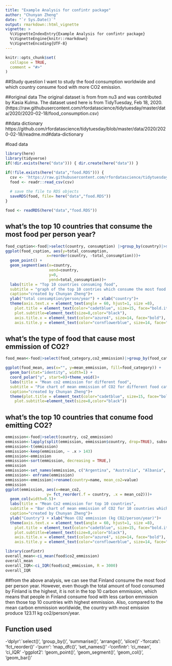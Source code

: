 ```yaml
---
title: "Example Analysis for confintr package"
author: "Chunyan Zheng"
date: "`r Sys.Date()`"
output: rmarkdown::html_vignette
vignette: >
  %\VignetteIndexEntry{Example Analysis for confintr package}
  %\VignetteEngine{knitr::rmarkdown}
  %\VignetteEncoding{UTF-8}
---
```


```r
knitr::opts_chunk$set(
  collapse = TRUE,
  comment = "#>"
)
```

##Study question
I want to study the food consumption worldwide and which country consume food with more CO2 emission.

##original data
The original dataset is from from nu3 and was contributed by Kasia Kulma. The dataset used here is from TidyTuesday, Feb 18, 2020. (https://raw.githubusercontent.com/rfordatascience/tidytuesday/master/data/2020/2020-02-18/food_consumption.csv)

##data dictionary
https://github.com/rfordatascience/tidytuesday/blob/master/data/2020/2020-02-18/readme.md#data-dictionary

#load data
```r
library(here)
library(tidyverse)
if(!dir.exists(here("data"))) { dir.create(here("data")) }

if(!file.exists(here("data","food.RDS"))) {
  csv <- 'https://raw.githubusercontent.com/rfordatascience/tidytuesday/master/data/2020/2020-02-18/food_consumption.csv'
  food <- readr::read_csv(csv)
  
  # save the file to RDS objects
  saveRDS(food, file= here("data","food.RDS"))
}

food <- readRDS(here("data","food.RDS"))
```

## what's the top 10 countries that consume the most food per person year?
```r
food_csption<-food|>select(country, consumption) |>group_by(country)|>summarise(total_consumption=sum(consumption))|>arrange(desc(total_consumption))|>slice(1:10)
ggplot(food_csption, aes(y=total_consumption,
                  x=reorder(country, -total_consumption)))+
  geom_point() + 
  geom_segment(aes(x=country, 
                   xend=country, 
                   y=0, 
                   yend=total_consumption))+
  labs(title = "Top 10 countries consuming food",
  subtitle = "graph of the top 10 contries which consume the most food per person per year",
  caption="created by Chunyan Zheng")+
  ylab("total consumption/person/year") + xlab("country")+
  theme(axis.text.x = element_text(angle = 60, hjust=1, size =8),
    plot.title = element_text(color="cadetblue", size=15, face="bold.italic"),
    plot.subtitle=element_text(size=8,color="black"),
    axis.title.x = element_text(color="azure4", size=14, face="bold"),
    axis.title.y = element_text(color="cornflowerblue", size=14, face="bold"))
```

## what's the type of food that cause most emmission of CO2?
```r
food_mean<-food|>select(food_category,co2_emmission)|>group_by(food_category)|>summarise(mean_emmission=mean(co2_emmission))|>arrange(desc(mean_emmission))

ggplot(food_mean, aes(x="", y=mean_emmission, fill=food_category)) +
  geom_bar(stat="identity", width=1) +
  coord_polar("y", start=0)+theme_void()+
  labs(title = "Mean co2 emmission for different food",
  subtitle = "Pie chart of mean emmission of CO2 for different food categories",
  caption="created by Chunyan Zheng")+
  theme(plot.title = element_text(color="cadetblue", size=15, face="bold.italic"),
    plot.subtitle=element_text(size=8,color="black"))

```

## what's the top 10 countries that conume food emitting CO2?
```r
emmission<-food|>select(country, co2_emmission)
emmission<-lapply(split(emmission, emmission$country, drop=TRUE), subset, select = -country)|>map_dfc(.f = ~mean(.x$co2_emmission))
emmission<-t(emmission)
emmission<-keep(emmission, ~ .x > 143)
emmission<-emmission
emmission<-sort(emmission, decreasing = TRUE,)
emmission
emmission<-set_names(emmission, c("Argentina", "Australia", "Albania", "New Zealand", "Iceland", "USA", "Uruguay", "Brazil", "Luxembourg", "Kazakhstan"))
emmission<- enframe(emmission)
emmission<-emmission|>rename(country=name, mean_co2=value)
emmission
ggplot(emmission, aes(x=mean_co2,
                  y= fct_reorder(.f = country, .x = mean_co2)))+
  geom_col(width=0.5)+
  labs(title = "Mean Co2 emmission for top 10 countries",
  subtitle = "Bar chart of mean emmission of CO2 for 10 countries which has the most co2 emmission per person year",
  caption="created by Chunyan Zheng")+
  ylab("Country") + xlab("Mean CO2 emmission (kg CO2/person/year)")+
  theme(axis.text.x = element_text(angle = 60, hjust=1, size =8),
    plot.title = element_text(color="cadetblue", size=15, face="bold.italic"),
    plot.subtitle=element_text(size=8,color="black"),
    axis.title.x = element_text(color="azure4", size=14, face="bold"),
    axis.title.y = element_text(color="cornflowerblue", size=14, face="bold"))

```

```r
library(confintr)
overall_mean<-ci_mean(food$co2_emmission)
overall_mean
overall_IQR<-ci_IQR(food$co2_emmission, R = 3000)
overall_IQR
```
##from the above analysis, we can see that Finland consume the most food per person year. However, even though the total amount of food consumed by Finland is the highest, it is not in the top 10 carbon emmission, which means that people in Finland consume food with less carbon emmission then those top 10 countries with highest emmission. Also, compared to the mean carbon emmission worldwide, the country with most emission produce 123.11 kg co2/person/year.

## Function used

\-'dplyr':`select()', 'group_by()', 'summarise()', 'arrange()', 'slice()'
\-'forcats': 'fct_reorder()'
\-'purrr': 'map_dfc()', 'set_names()'
\-'confintr': 'ci_mean', 'ci_IQR'
\-'ggplot2': 'geom_point()', 'geom_segment()', 'geom_col()', 'geom_bar()'
